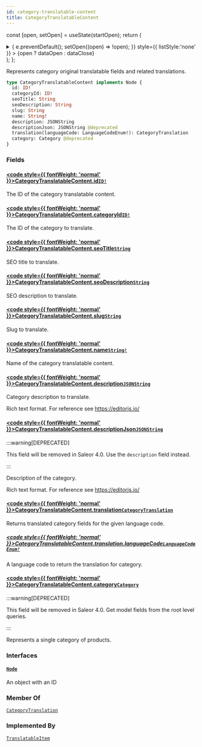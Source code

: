 ```yaml
---
id: category-translatable-content
title: CategoryTranslatableContent
---
```






const [open, setOpen] = useState(startOpen);
return (
<details {...(open ? { open: true } : {})} className="details" style={{ border:'none', boxShadow:'none', background:'var(--ifm-background-color)' }}>
<summary
onClick={(e) => {
e.preventDefault();
setOpen((open) => !open);
}}
style={{ listStyle:'none' }} >
{open ? dataOpen : dataClose}
</summary>
{open && children}
</details>
);
};

Represents category original translatable fields and related translations.

```graphql
type CategoryTranslatableContent implements Node {
  id: ID!
  categoryId: ID!
  seoTitle: String
  seoDescription: String
  slug: String
  name: String!
  description: JSONString
  descriptionJson: JSONString @deprecated
  translation(languageCode: LanguageCodeEnum!): CategoryTranslation
  category: Category @deprecated
}
```

### Fields

#### [<code style={{ fontWeight: 'normal' }}>CategoryTranslatableContent.<b>id</b></code>](#)<Bullet />[`ID!`](../../../api-reference/miscellaneous/scalars/id.mdx) <Badge class="badge badge--secondary" text="non-null"/> <Badge class="badge badge--secondary" text="scalar"/> <Badge class="badge badge--secondary" text="miscellaneous"/>

The ID of the category translatable content.

#### [<code style={{ fontWeight: 'normal' }}>CategoryTranslatableContent.<b>categoryId</b></code>](#)<Bullet />[`ID!`](../../../api-reference/miscellaneous/scalars/id.mdx) <Badge class="badge badge--secondary" text="non-null"/> <Badge class="badge badge--secondary" text="scalar"/> <Badge class="badge badge--secondary" text="miscellaneous"/>

The ID of the category to translate.

#### [<code style={{ fontWeight: 'normal' }}>CategoryTranslatableContent.<b>seoTitle</b></code>](#)<Bullet />[`String`](../../../api-reference/miscellaneous/scalars/string.mdx) <Badge class="badge badge--secondary" text="scalar"/> <Badge class="badge badge--secondary" text="miscellaneous"/>

SEO title to translate.

#### [<code style={{ fontWeight: 'normal' }}>CategoryTranslatableContent.<b>seoDescription</b></code>](#)<Bullet />[`String`](../../../api-reference/miscellaneous/scalars/string.mdx) <Badge class="badge badge--secondary" text="scalar"/> <Badge class="badge badge--secondary" text="miscellaneous"/>

SEO description to translate.

#### [<code style={{ fontWeight: 'normal' }}>CategoryTranslatableContent.<b>slug</b></code>](#)<Bullet />[`String`](../../../api-reference/miscellaneous/scalars/string.mdx) <Badge class="badge badge--secondary" text="scalar"/> <Badge class="badge badge--secondary" text="miscellaneous"/>

Slug to translate.


<Badge text="Added in Saleor 3.21" class="badge badge--secondary margin-bottom--sm" />


#### [<code style={{ fontWeight: 'normal' }}>CategoryTranslatableContent.<b>name</b></code>](#)<Bullet />[`String!`](../../../api-reference/miscellaneous/scalars/string.mdx) <Badge class="badge badge--secondary" text="non-null"/> <Badge class="badge badge--secondary" text="scalar"/> <Badge class="badge badge--secondary" text="miscellaneous"/>

Name of the category translatable content.

#### [<code style={{ fontWeight: 'normal' }}>CategoryTranslatableContent.<b>description</b></code>](#)<Bullet />[`JSONString`](../../../api-reference/miscellaneous/scalars/jsonstring.mdx) <Badge class="badge badge--secondary" text="scalar"/> <Badge class="badge badge--secondary" text="miscellaneous"/>

Category description to translate.

Rich text format. For reference see https://editorjs.io/

#### [<code style={{ fontWeight: 'normal' }}>CategoryTranslatableContent.<b>descriptionJson</b></code>](#)<Bullet />[`JSONString`](../../../api-reference/miscellaneous/scalars/jsonstring.mdx) <Badge class="badge badge--deprecated badge--secondary" text="deprecated"/> <Badge class="badge badge--secondary" text="scalar"/> <Badge class="badge badge--secondary" text="miscellaneous"/>

:::warning[DEPRECATED]

This field will be removed in Saleor 4.0. Use the `description` field instead.

:::

Description of the category.

Rich text format. For reference see https://editorjs.io/

#### [<code style={{ fontWeight: 'normal' }}>CategoryTranslatableContent.<b>translation</b></code>](#)<Bullet />[`CategoryTranslation`](../../../api-reference/products/objects/category-translation.mdx) <Badge class="badge badge--secondary" text="object"/> <Badge class="badge badge--secondary" text="products"/>

Returns translated category fields for the given language code.

##### [<code style={{ fontWeight: 'normal' }}>CategoryTranslatableContent.translation.<b>languageCode</b></code>](#)<Bullet />[`LanguageCodeEnum!`](../../../api-reference/miscellaneous/enums/language-code-enum.mdx) <Badge class="badge badge--secondary" text="non-null"/> <Badge class="badge badge--secondary" text="enum"/> <Badge class="badge badge--secondary" text="miscellaneous"/>

A language code to return the translation for category.

#### [<code style={{ fontWeight: 'normal' }}>CategoryTranslatableContent.<b>category</b></code>](#)<Bullet />[`Category`](../../../api-reference/products/objects/category.mdx) <Badge class="badge badge--deprecated badge--secondary" text="deprecated"/> <Badge class="badge badge--secondary" text="object"/> <Badge class="badge badge--secondary" text="products"/>

:::warning[DEPRECATED]

This field will be removed in Saleor 4.0. Get model fields from the root level queries.

:::

Represents a single category of products.

### Interfaces

#### [`Node`](../../../api-reference/miscellaneous/interfaces/node.mdx) <Badge class="badge badge--secondary" text="interface"/> <Badge class="badge badge--secondary" text="miscellaneous"/>

An object with an ID

### Member Of

[`CategoryTranslation`](../../../api-reference/products/objects/category-translation.mdx) <Badge class="badge badge--secondary" text="object"/>

### Implemented By

[`TranslatableItem`](../../../api-reference/miscellaneous/unions/translatable-item.mdx) <Badge class="badge badge--secondary" text="union"/>
